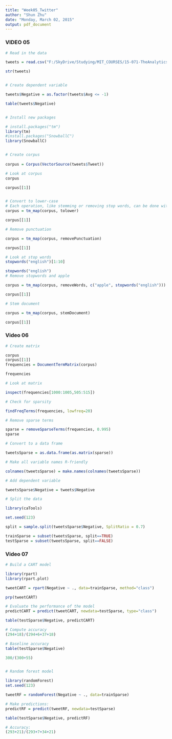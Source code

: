 ```yaml
---
title: "Week05_Twitter"
author: "Shun Zhu"
date: "Monday, March 02, 2015"
output: pdf_document
---
```


### VIDEO 05


```r


# Read in the data

tweets = read.csv("F:/SkyDrive/Studying/MIT_COURSES/15-071-TheAnalyticsEdge/lecture/dataset/tweets.csv", stringsAsFactors=FALSE)

str(tweets)


# Create dependent variable

tweets$Negative = as.factor(tweets$Avg <= -1)

table(tweets$Negative)


# Install new packages

# install.packages("tm")
library(tm)
#install.packages("SnowballC")
library(SnowballC)


# Create corpus
 
corpus = Corpus(VectorSource(tweets$Tweet))

# Look at corpus
corpus

corpus[[1]]


# Convert to lower-case
# Each operation, like stemming or removing stop words, can be done with one line in R
corpus = tm_map(corpus, tolower)

corpus[[1]]

# Remove punctuation

corpus = tm_map(corpus, removePunctuation)

corpus[[1]]

# Look at stop words 
stopwords("english")[1:10]

stopwords("english")
# Remove stopwords and apple

corpus = tm_map(corpus, removeWords, c("apple", stopwords("english")))

corpus[[1]]

# Stem document 

corpus = tm_map(corpus, stemDocument)

corpus[[1]]

```


### Video 06

```r

# Create matrix

corpus
corpus[[1]]
frequencies = DocumentTermMatrix(corpus)

frequencies

# Look at matrix 

inspect(frequencies[1000:1005,505:515])

# Check for sparsity

findFreqTerms(frequencies, lowfreq=20)

# Remove sparse terms

sparse = removeSparseTerms(frequencies, 0.995)
sparse

# Convert to a data frame

tweetsSparse = as.data.frame(as.matrix(sparse))

# Make all variable names R-friendly

colnames(tweetsSparse) = make.names(colnames(tweetsSparse))

# Add dependent variable

tweetsSparse$Negative = tweets$Negative

# Split the data

library(caTools)

set.seed(123)

split = sample.split(tweetsSparse$Negative, SplitRatio = 0.7)

trainSparse = subset(tweetsSparse, split==TRUE)
testSparse = subset(tweetsSparse, split==FALSE)

```


### Video 07

```r

# Build a CART model

library(rpart)
library(rpart.plot)

tweetCART = rpart(Negative ~ ., data=trainSparse, method="class")

prp(tweetCART)

# Evaluate the performance of the model
predictCART = predict(tweetCART, newdata=testSparse, type="class")

table(testSparse$Negative, predictCART)

# Compute accuracy
(294+18)/(294+6+37+18)

# Baseline accuracy 
table(testSparse$Negative)

300/(300+55)


# Random forest model

library(randomForest)
set.seed(123)

tweetRF = randomForest(Negative ~ ., data=trainSparse)

# Make predictions:
predictRF = predict(tweetRF, newdata=testSparse)

table(testSparse$Negative, predictRF)

# Accuracy:
(293+21)/(293+7+34+21)

```


